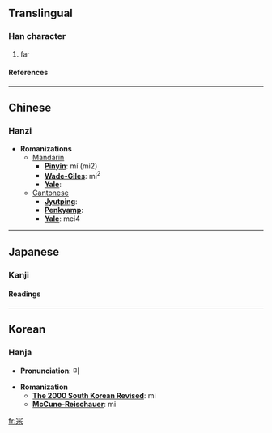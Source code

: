 ==Translingual==
===Han character===
{{Han char|rad=冖|as=06|sn=8|four=7790<sub>4</sub>|canj=月火木 (BFD)}}
# far
====References====
{{Han ref|kx=0130.210|dkj=01577|dj=0292.250|hdz=10303.170|uh=519E|ud=20894|bh=CBCD|bd=52173}}
----

==Chinese==
===Hanzi===


* '''Romanizations'''
** [[Mandarin]]
*** '''[[Pinyin]]''': mí (mi2)
*** '''[[Wade-Giles]]''': mi<sup>2</sup>
*** '''[[Yale]]''': 
**[[Cantonese]]
***'''[[Jyutping]]''':
***'''[[Penkyamp]]''': 
***'''[[Yale]]''': mei4


----
==Japanese==
===Kanji===
{{ja-kanji|grade=|rs=冖06}}
====Readings====
{{ja-readings|on=[[び]] (bi), [[み]] (mi)|kun=[[ますます]] (masumasu)}}


----
==Korean==
===Hanja===

* '''Pronunciation''': 미

* '''Romanization'''
** '''[[The 2000 South Korean Revised Romanization|The 2000 South Korean Revised]]''': mi
** '''[[McCune-Reischauer]]''': mi


[[fr:冞]]